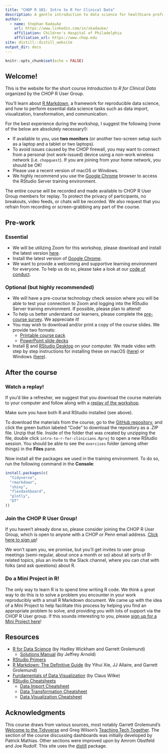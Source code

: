 ```yaml
---
title: "CHOP R 101: Intro to R for Clinical Data"
description: A gentle introduction to data science for healthcare professionals and clinical researchers.
author:
  - name: Stephan Kadauke
    url: https://www.linkedin.com/in/skadauke/
    affiliation: Children's Hospital of Philadelphia
    affiliation_url: https://www.chop.edu
site: distill::distill_website
output_dir: docs
---
```


<!-- Update site with rmarkdown::render_site("site/") -->

```r
knitr::opts_chunk$set(echo = FALSE)
```

## Welcome!

This is the website for the short course *Introduction to R for Clinical Data* organized by the CHOP R User Group.

You'll learn about [R Markdown](https://rmarkdown.rstudio.com/), a framework for reproducible data science, and how to perform essential data science tasks such as data import, visualization, transformation, and communication.

For the best experience during the workshop, I suggest the following (none of the below are absolutely necessary!):

- If available to you, use **two monitors** (or another two-screen setup such as a laptop and a tablet or two laptops). 
- To avoid issues caused by the CHOP firewall, you may want to connect from a personal (not work-issued) device using a non-work wireless network (i.e. `chopguest`). If you are joining from your home network, you should be OK!
- Please use a recent version of macOS or Windows.
- We highly recommend you use the [Google Chrome](https://www.google.com/chrome/) browser to access the RStudio Server training environment. 

The entire course will be recorded and made available to CHOP R User Group members for replay. To protect the privacy of participants, no breakouts, video feeds, or chats will be recorded. We also request that you refrain from recording or screen-grabbing any part of the course. 

## Pre-work

### Essential

- We will be utilizing Zoom for this workshop, please download and install the latest version [here](https://zoom.us/download).
- Install the latest version of [Google Chrome](https://www.google.com/chrome/). 
- We want to provide a welcoming and supportive learning environment for everyone. To help us do so, please take a look at our [code of conduct](conduct.html). 

### Optional (but highly recommended)

- We will have a pre-course technology check session where you will be able to test your connection to Zoom and logging into the RStudio Server training environment. If possible, please plan to attend!
- To help us better understand our learners, please complete the [pre-course survey](https://docs.google.com/forms/d/e/1FAIpQLSflqcTHed2o6VhuAFwlxUXHnN8ulIIjGxYbGm3dlZuHYsXZxQ/viewform). We appreciate it!
- You may wish to download and/or print a copy of the course slides. We provide two formats:
  - [Printable course pack](https://github.com/skadauke/intro-to-r-for-clinicians-chop/raw/master/coursepack/chopr101.pdf)
  - [PowerPoint slide decks](https://github.com/skadauke/intro-to-r-for-clinicians-chop/tree/master/slides)
- Install [R](https://cloud.r-project.org/) and [RStudio Desktop](https://rstudio.com/products/rstudio/download/) on your computer. We made video with step by step instructions for installing these on macOS ([here](https://www.youtube.com/watch?v=GM88tYlEy_g)) or Windows ([here](https://www.youtube.com/watch?v=JRKmZK5-6aE)).


## After the course

### Watch a replay!

If you'd like a refresher, we suggest that you download the course materials to your computer and follow along with a [replay of the workshop](https://www.youtube.com/watch?v=XCofS3gZ94o).

Make sure you have both R and RStudio installed (see above).

To download the materials from the course, go to the [GitHub repository](https://github.com/skadauke/intro-to-r-for-clinicians-chop), and click the green button labeled "Code" to download the repository as a .ZIP file. Unzip that file. Inside of the folder that was created by unzipping the file, double click `intro-to-r-for-clinicians.Rproj` to open a new RStudio session. You should be able to see the `exercises` folder (among other things) in the **Files** pane.

Now install all the packages we used in the training environment. To do so, run the following command in the **Console**: 

```r
install.packages(c(
  "tidyverse",
  "rmarkdown",
  "shiny",
  "flexdashboard",
  "plotly",
  "DT"
))
```

### Join the CHOP R User Group!

If you haven't already done so, please consider joining the CHOP R User Group, which is open to anyone with a CHOP or Penn email address. [Click here to sign up](http://bit.ly/chop-r)! 

We won't spam you, we promise, but you'll get invites to user group meetings (semi-regular, about once a month or so) about all sorts of R-related topics, plus an invite to the Slack channel, where you can chat with folks (and ask questions) about R. 

### Do a Mini Project in R!

The only way to learn R is to spend time writing R code. We think a great way to do this is to solve a problem you encounter in your work reproducibly with a small R Markdown document. We came up with the idea of a Mini Project to help facilitate this process by helping you find an appropriate problem to solve, and providing you with lots of support via the CHOP R User group. If this sounds interesting to you, please [sign up for a Mini Project here](https://forms.gle/cigDapSUvsqmaanGA)!

## Resources

- [R for Data Science](https://r4ds.had.co.nz/) (by Hadley Wickham and Garrett Grolemund)
  - [Solutions Manual](https://jrnold.github.io/r4ds-exercise-solutions/) (by Jeffrey Arnold)
- [RStudio Primers](https://rstudio.cloud/learn/primers)
- [R Markdown: The Definitive Guide](https://bookdown.org/yihui/rmarkdown/) (by Yihui Xie, JJ Allaire, and Garrett Grolemund)
- [Fundamentals of Data Visualization](https://clauswilke.com/dataviz/) (by Claus Wilke)
- [RStudio Cheatsheets](https://rstudio.com/resources/cheatsheets/)
  - [Data Import Cheatsheet](https://github.com/rstudio/cheatsheets/raw/master/data-import.pdf)
  - [Data Transformation Cheatsheet](https://github.com/rstudio/cheatsheets/raw/master/data-transformation.pdf)
  - [Data Visualization Cheatsheet](https://github.com/rstudio/cheatsheets/raw/master/data-visualization-2.1.pdf)

## Acknowledgments {.appendix}

This course draws from various sources, most notably Garrett Grolemund's [Welcome to the Tidyverse](https://github.com/rstudio-education/welcome-to-the-tidyverse) and Greg Wilson's [Teaching Tech Together](http://teachtogether.tech/en/). The section of the course discussing dashboards was initially developed by Patrick Mathias. Other sections were improved upon by Amrom Obstfeld and Joe Rudolf. This site uses the [distill](https://rstudio.github.io/distill/) package.

<!-- Update site with rmarkdown::render_site("site/") -->